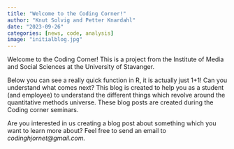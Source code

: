 ```yaml
---
title: "Welcome to the Coding Corner!"
author: "Knut Solvig and Petter Knardahl"
date: "2023-09-26"
categories: [news, code, analysis]
image: "initialblog.jpg"
---
```


Welcome to the Coding Corner! This is a project from the Institute of Media and Social Sciences at the University of Stavanger.

Below you can see a really quick function in R, it is actually just 1+1! Can you understand what comes next?
This blog is created to help you as a student (and employee) to understand the different things which revolve around the quantitative methods universe. These blog posts are created during the Coding corner seminars.

Are you interested in us creating a blog post about something which you want to learn more about? Feel free to send an email to *codinghjornet\@gmail.com.*
